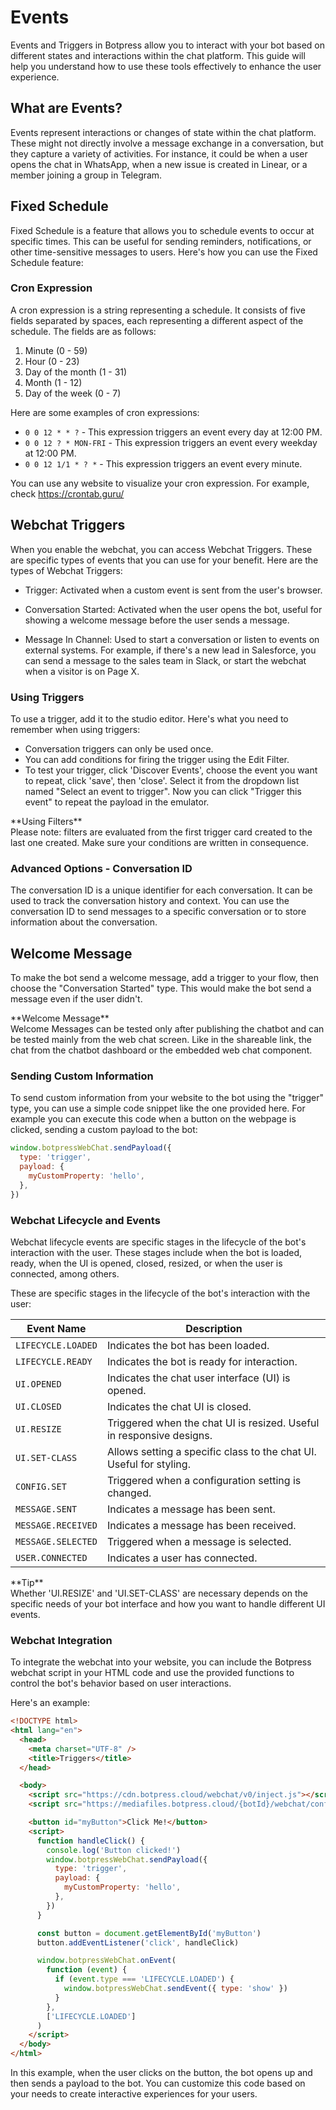 
# Events

Events and Triggers in Botpress allow you to interact with your bot based on different states and interactions within the chat platform. This guide will help you understand how to use these tools effectively to enhance the user experience.

## What are Events?

Events represent interactions or changes of state within the chat platform. These might not directly involve a message exchange in a conversation, but they capture a variety of activities. For instance, it could be when a user opens the chat in WhatsApp, when a new issue is created in Linear, or a member joining a group in Telegram.


## Fixed Schedule

Fixed Schedule is a feature that allows you to schedule events to occur at specific times. This can be useful for sending reminders, notifications, or other time-sensitive messages to users. Here's how you can use the Fixed Schedule feature:

### Cron Expression

A cron expression is a string representing a schedule. It consists of five fields separated by spaces, each representing a different aspect of the schedule. The fields are as follows:

1. Minute (0 - 59)
2. Hour (0 - 23)
3. Day of the month (1 - 31)
4. Month (1 - 12)
5. Day of the week (0 - 7)

Here are some examples of cron expressions:

- `0 0 12 * * ?` - This expression triggers an event every day at 12:00 PM.
- `0 0 12 ? * MON-FRI` - This expression triggers an event every weekday at 12:00 PM.
- `0 0 12 1/1 * ? *` - This expression triggers an event every minute.

You can use any website to visualize your cron expression. For example, check https://crontab.guru/

## Webchat Triggers

When you enable the webchat, you can access Webchat Triggers. These are specific types of events that you can use for your benefit. Here are the types of Webchat Triggers:

- Trigger:
  Activated when a custom event is sent from the user's browser.

- Conversation Started:
  Activated when the user opens the bot, useful for showing a welcome message before the user sends a message.

- Message In Channel:
  Used to start a conversation or listen to events on external systems. For example, if there's a new lead in Salesforce, you can send a message to the sales team in Slack, or start the webchat when a visitor is on Page X.

### Using Triggers

To use a trigger, add it to the studio editor. Here's what you need to remember when using triggers:

- Conversation triggers can only be used once.
- You can add conditions for firing the trigger using the Edit Filter.
- To test your trigger, click 'Discover Events', choose the event you want to repeat, click 'save', then 'close'. Select it from the dropdown list named "Select an event to trigger". Now you can click "Trigger this event" to repeat the payload in the emulator.

<Callout type="warning">
  **Using Filters** <br />
  Please note: filters are evaluated from the first trigger card created to the last one created. Make sure your conditions are written in consequence.
</Callout>
<br />

### Advanced Options - Conversation ID

The conversation ID is a unique identifier for each conversation. It can be used to track the conversation history and context. You can use the conversation ID to send messages to a specific conversation or to store information about the conversation.

## Welcome Message

To make the bot send a welcome message, add a trigger to your flow, then choose the "Conversation Started" type. This would make the bot send a message even if the user didn't.

<Callout type="warning">
  **Welcome Message** <br />
  Welcome Messages can be tested only after publishing the chatbot and can be tested mainly from the web chat screen. Like in the shareable link, the chat from the chatbot dashboard or the embedded web chat component.
</Callout>

### Sending Custom Information

To send custom information from your website to the bot using the "trigger" type, you can use a simple code snippet like the one provided here. For example you can execute this code when a button on the webpage is clicked, sending a custom payload to the bot:

```javascript
window.botpressWebChat.sendPayload({
  type: 'trigger',
  payload: {
    myCustomProperty: 'hello',
  },
})
```

### Webchat Lifecycle and Events

Webchat lifecycle events are specific stages in the lifecycle of the bot's interaction with the user. These stages include when the bot is loaded, ready, when the UI is opened, closed, resized, or when the user is connected, among others.

These are specific stages in the lifecycle of the bot's interaction with the user:

| Event Name         | Description                                                          |
| ------------------ | -------------------------------------------------------------------- |
| `LIFECYCLE.LOADED` | Indicates the bot has been loaded.                                   |
| `LIFECYCLE.READY`  | Indicates the bot is ready for interaction.                          |
| `UI.OPENED`        | Indicates the chat user interface (UI) is opened.                    |
| `UI.CLOSED`        | Indicates the chat UI is closed.                                     |
| `UI.RESIZE`        | Triggered when the chat UI is resized. Useful in responsive designs. |
| `UI.SET-CLASS`     | Allows setting a specific class to the chat UI. Useful for styling.  |
| `CONFIG.SET`       | Triggered when a configuration setting is changed.                   |
| `MESSAGE.SENT`     | Indicates a message has been sent.                                   |
| `MESSAGE.RECEIVED` | Indicates a message has been received.                               |
| `MESSAGE.SELECTED` | Triggered when a message is selected.                                |
| `USER.CONNECTED`   | Indicates a user has connected.                                      |

<Callout>
  **Tip** <br />
  Whether 'UI.RESIZE' and 'UI.SET-CLASS' are necessary depends on the specific needs of your bot interface and how you want
  to handle different UI events.
</Callout>

### Webchat Integration

To integrate the webchat into your website, you can include the Botpress webchat script in your HTML code and use the provided functions to control the bot's behavior based on user interactions.

Here's an example:

```html
<!DOCTYPE html>
<html lang="en">
  <head>
    <meta charset="UTF-8" />
    <title>Triggers</title>
  </head>

  <body>
    <script src="https://cdn.botpress.cloud/webchat/v0/inject.js"></script>
    <script src="https://mediafiles.botpress.cloud/{botId}/webchat/config.js" defer></script>

    <button id="myButton">Click Me!</button>
    <script>
      function handleClick() {
        console.log('Button clicked!')
        window.botpressWebChat.sendPayload({
          type: 'trigger',
          payload: {
            myCustomProperty: 'hello',
          },
        })
      }

      const button = document.getElementById('myButton')
      button.addEventListener('click', handleClick)

      window.botpressWebChat.onEvent(
        function (event) {
          if (event.type === 'LIFECYCLE.LOADED') {
            window.botpressWebChat.sendEvent({ type: 'show' })
          }
        },
        ['LIFECYCLE.LOADED']
      )
    </script>
  </body>
</html>
```

In this example, when the user clicks on the button, the bot opens up and then sends a payload to the bot. You can customize this code based on your needs to create interactive experiences for your users.

